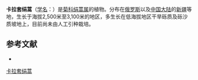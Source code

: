{{Speciesbox
| name = 卡拉套绢蒿
| status = 
| status_system = 
| image =
| genus = Seriphidium
| species = karatavicum
| authority = (Krasch. et Abol. ex Poljak.) Ling et Y. R. Ling in Bull.
}}

'''卡拉套绢蒿'''（[[学名|学名]]：{{lang|la|''Seriphidium karatavicum''}}）是[[菊科|菊科]][[绢蒿属|绢蒿属]]的植物。分布在[[俄罗斯|俄罗斯]]以及[[中国大陆|中国大陆]]的[[新疆|新疆]]等地，生长于海拔2,500米至3,100米的地区，多生长在低海拔地区干旱砾质及砾沙质坡地上，目前尚未由人工引种栽培。

== 参考文献 ==
<div class="references-small">
* {{cite web| url =http://www.bioinfo.cn/db05/KmzwSpecies.php?action=view&id=5505| title =卡拉套绢蒿| work =《中国高等植物数据库全库》| publisher =中国科学院微生物研究所| author =昆明植物研究所| accessdate =2009-02-25| deadurl =yes| archiveurl =https://web.archive.org/web/20160305055421/http://www.bioinfo.cn/db05/KmzwSpecies.php?action=view&id=5505| archivedate =2016-03-05}}
</div>
{{Taxonbar|from=Q10909825}}

[[Category:绢蒿属|卡拉套绢蒿]]


{{植物小作品}}